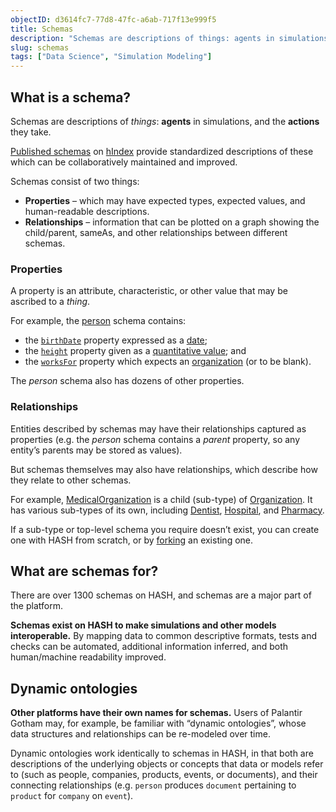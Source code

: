 ```yaml
---
objectID: d3614fc7-77d8-47fc-a6ab-717f13e999f5
title: Schemas
description: "Schemas are descriptions of things: agents in simulations, and the actions they take. They help make simulations interoperable, and data more easily understood."
slug: schemas
tags: ["Data Science", "Simulation Modeling"]
---
```


## What is a schema?

Schemas are descriptions of _things_: **agents** in simulations, and the **actions** they take.

[Published schemas](https://hash.ai/schemas) on [hIndex](https://hash.ai/platform/index) provide standardized descriptions of these which can be collaboratively maintained and improved.

Schemas consist of two things:

*   **Properties** – which may have expected types, expected values, and human-readable descriptions.
*   **Relationships** – information that can be plotted on a graph showing the child/parent, sameAs, and other relationships between different schemas.

### Properties

A property is an attribute, characteristic, or other value that may be ascribed to a _thing_.

For example, the [person](https://hash.ai/@schema/schemas/Person) schema contains:

*   the [`birthDate`](https://hash.ai/@schema/schemas/birthDate) property expressed as a [date](https://hash.ai/@schema/schemas/Date);
*   the [`height`](https://hash.ai/@schema/schemas/height) property given as a [quantitative value](https://hash.ai/@schema/schemas/QuantitativeValue); and
*   the [`worksFor`](https://hash.ai/@schema/schemas/worksFor) property which expects an [organization](https://hash.ai/@schema/schemas/Organization) (or to be blank).

The _person_ schema also has dozens of other properties.

### Relationships

Entities described by schemas may have their relationships captured as properties (e.g. the _person_ schema contains a _parent_ property, so any entity’s parents may be stored as values).

But schemas themselves may also have relationships, which describe how they relate to other schemas.

For example, [MedicalOrganization](https://hash.ai/@schema/schemas/MedicalOrganization) is a child (sub-type) of [Organization](https://hash.ai/@schema/schemas/Organization). It has various sub-types of its own, including [Dentist](https://hash.ai/@schema/schemas/Dentist), [Ho](https://hash.ai/@schema/schemas/Hospital)[s](https://hash.ai/@schema/schemas/Hospital)[pital](https://hash.ai/@schema/schemas/Hospital), and [Pharmacy](https://hash.ai/@schema/schemas/Pharmacy).

If a sub-type or top-level schema you require doesn’t exist, you can create one with HASH from scratch, or by [forking](https://hash.ai/glossary/fork) an existing one.

## What are schemas for?

There are over 1300 schemas on HASH, and schemas are a major part of the platform.

**Schemas exist on HASH to make simulations and other models interoperable.** By mapping data to common descriptive formats, tests and checks can be automated, additional information inferred, and both human/machine readability improved.

## Dynamic ontologies

**Other platforms have their own names for schemas.** Users of Palantir Gotham may, for example, be familiar with “dynamic ontologies”, whose data structures and relationships can be re-modeled over time.

Dynamic ontologies work identically to schemas in HASH, in that both are descriptions of the underlying objects or concepts that data or models refer to (such as people, companies, products, events, or documents), and their connecting relationships (e.g. `person` produces `document` pertaining to `product` for `company` on `event`).
